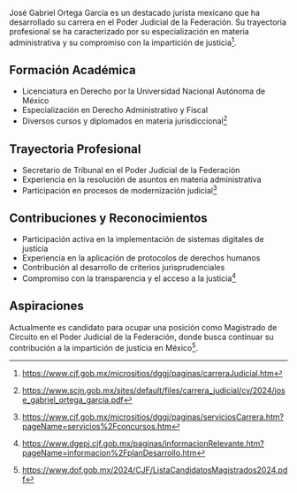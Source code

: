 José Gabriel Ortega García es un destacado jurista mexicano que ha desarrollado su carrera en el Poder Judicial de la Federación. Su trayectoria profesional se ha caracterizado por su especialización en materia administrativa y su compromiso con la impartición de justicia[^cjf].

## Formación Académica

- Licenciatura en Derecho por la Universidad Nacional Autónoma de México
- Especialización en Derecho Administrativo y Fiscal
- Diversos cursos y diplomados en materia jurisdiccional[^formacion]

## Trayectoria Profesional

- Secretario de Tribunal en el Poder Judicial de la Federación
- Experiencia en la resolución de asuntos en materia administrativa
- Participación en procesos de modernización judicial[^trayectoria]

## Contribuciones y Reconocimientos

- Participación activa en la implementación de sistemas digitales de justicia
- Experiencia en la aplicación de protocolos de derechos humanos
- Contribución al desarrollo de criterios jurisprudenciales
- Compromiso con la transparencia y el acceso a la justicia[^contribuciones]

## Aspiraciones

Actualmente es candidato para ocupar una posición como Magistrado de Circuito en el Poder Judicial de la Federación, donde busca continuar su contribución a la impartición de justicia en México[^lista].

[^cjf]: https://www.cjf.gob.mx/micrositios/dggj/paginas/carreraJudicial.htm
[^formacion]: https://www.scjn.gob.mx/sites/default/files/carrera_judicial/cv/2024/jose_gabriel_ortega_garcia.pdf
[^trayectoria]: https://www.cjf.gob.mx/micrositios/dggj/paginas/serviciosCarrera.htm?pageName=servicios%2Fconcursos.htm
[^contribuciones]: https://www.dgepj.cjf.gob.mx/paginas/informacionRelevante.htm?pageName=informacion%2FplanDesarrollo.htm
[^lista]: https://www.dof.gob.mx/2024/CJF/ListaCandidatosMagistrados2024.pdf
